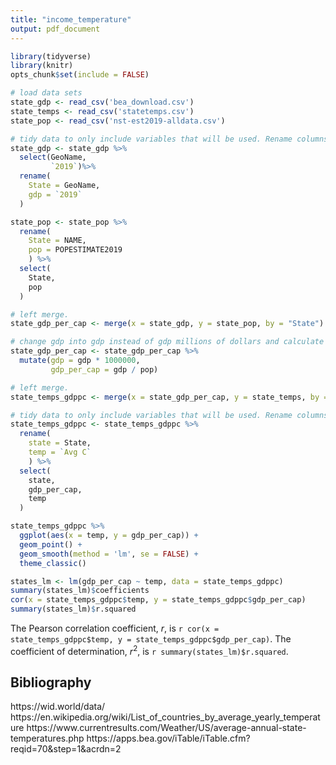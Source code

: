 ```yaml
---
title: "income_temperature"
output: pdf_document
---
```


```r
library(tidyverse)
library(knitr)
opts_chunk$set(include = FALSE)
```

```r
# load data sets
state_gdp <- read_csv('bea_download.csv')
state_temps <- read_csv('statetemps.csv')
state_pop <- read_csv('nst-est2019-alldata.csv')
```

```r
# tidy data to only include variables that will be used. Rename columns.
state_gdp <- state_gdp %>% 
  select(GeoName,
         `2019`)%>%
  rename(
    State = GeoName,
    gdp = `2019`
  )

state_pop <- state_pop %>% 
  rename(
    State = NAME,
    pop = POPESTIMATE2019
    ) %>% 
  select(
    State,
    pop
  )
```

```r
# left merge.
state_gdp_per_cap <- merge(x = state_gdp, y = state_pop, by = "State")
```

```r
# change gdp into gdp instead of gdp millions of dollars and calculate gdp per cap
state_gdp_per_cap <- state_gdp_per_cap %>%
  mutate(gdp = gdp * 1000000,
         gdp_per_cap = gdp / pop)
```

```r
# left merge.
state_temps_gdppc <- merge(x = state_gdp_per_cap, y = state_temps, by = "State")
```

```r
# tidy data to only include variables that will be used. Rename columns.
state_temps_gdppc <- state_temps_gdppc %>%
  rename(
    state = State,
    temp = `Avg C`
    ) %>% 
  select(
    state,
    gdp_per_cap,
    temp
  )
```

```r
state_temps_gdppc %>%
  ggplot(aes(x = temp, y = gdp_per_cap)) +
  geom_point() + 
  geom_smooth(method = 'lm', se = FALSE) +
  theme_classic()
```

```r
states_lm <- lm(gdp_per_cap ~ temp, data = state_temps_gdppc)
summary(states_lm)$coefficients
cor(x = state_temps_gdppc$temp, y = state_temps_gdppc$gdp_per_cap)
summary(states_lm)$r.squared
```

The Pearson correlation coefficient, $r$, is `r cor(x = state_temps_gdppc$temp, y = state_temps_gdppc$gdp_per_cap)`. The coefficient of determination, $r^2$, is `r summary(states_lm)$r.squared`.

## Bibliography

https://wid.world/data/
https://en.wikipedia.org/wiki/List_of_countries_by_average_yearly_temperature
https://www.currentresults.com/Weather/US/average-annual-state-temperatures.php
https://apps.bea.gov/iTable/iTable.cfm?reqid=70&step=1&acrdn=2